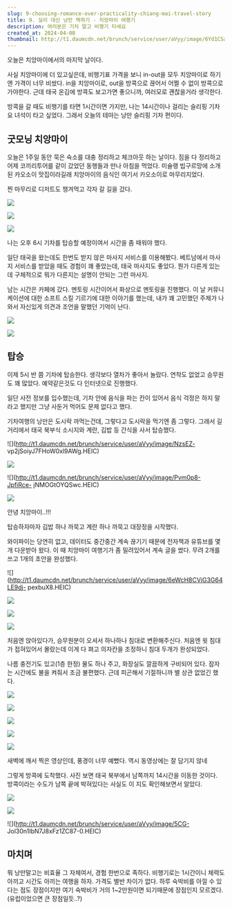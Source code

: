 ```yaml
---
slug: 9-choosing-romance-over-practicality-chiang-mai-travel-story
title: 9. 실리 대신 낭만 택하기 - 치앙마이 여행기
description: 여러분은 기차 말고 비행기 타세요
created_at: 2024-04-08
thumbnail: http://t1.daumcdn.net/brunch/service/user/aVyy/image/6Yd1CSaPPmtmFhhd2HpE4V7xJ8s.HEIC
---
```


오늘은 치앙마이에서의 마지막 날이다.

사실 치앙마이에 더 있고싶은데, 비행기표 가격을 보니 in-out을 모두 치앙마이로 하기엔 가격이 너무 비쌌다. in을 치앙마이로, out을
방콕으로 끊어서 어쩔 수 없이 방콕으로 가야한다. 근데 태국 온김에 방콕도 보고가면 좋으니까, 여러모로 괜찮을거라 생각한다.

방콕을 갈 때도 비행기를 타면 1시간이면 가지만, 나는 14시간이나 걸리는 슬리핑 기차 요 녀석이 타고 싶었다. 그래서 오늘의 테마는 낭만
슬리핑 기차 편이다.

## **굿모닝 치앙마이**

오늘은 1주일 동안 묵은 숙소를 대충 정리하고 체크아웃 하는 날이다. 짐을 다 정리하고 어제 코끼리투어를 같이 갔었던 동행들과 만나 아침을
먹었다. 미슐랭 빕구르망에 소개된 카오소이 맛집이라길래 치앙마이의 음식인 여기서 카오소이로 마무리지었다.

찐 마무리로 디저트도 챙겨먹고 각자 갈 길을 갔다.

![](http://t1.daumcdn.net/brunch/service/user/aVyy/image/-vaeZ1-LfZf4RqNVrv3lQOaukRs.HEIC)

![](http://t1.daumcdn.net/brunch/service/user/aVyy/image/Y4RMdHGrsQthnRdxcRw5TJDKarM.HEIC)

![](http://t1.daumcdn.net/brunch/service/user/aVyy/image/XYDK8Af3-EW16XPnWesMsBex4OE.HEIC)

나는 오후 6시 기차를 탑승할 예정이여서 시간을 좀 때워야 했다.

일단 태국을 왔는데도 한번도 받지 않은 마사지 서비스를 이용해봤다. 베트남에서 마사지 서비스를 받았을 때도 경험이 꽤 좋았는데, 태국
마사지도 좋았다. 뭔가 다른게 있는데 구체적으로 뭐가 다른지는 설명이 안되는 그런 마사지.

남는 시간은 카페에 갔다. 멘토링 시간이어서 화상으로 멘토링을 진행했다. 이 날 커뮤니케이션에 대한 소프트 스킬 기르기에 대한 이야기를
했는데, 내가 꽤 고민했던 주제가 나와서 자신있게 의견과 조언을 말했던 기억이 난다.

![](http://t1.daumcdn.net/brunch/service/user/aVyy/image/gsyDAwiIj5d5jmMWUm9kao8YIXM.heic)

![](http://t1.daumcdn.net/brunch/service/user/aVyy/image/NjPVVXnyb8zSiSvaebbscBH_e_8.HEIC)

## **탑승**

이제 5시 반 쯤 기차에 탑승한다. 생각보다 열차가 좋아서 놀랐다. 연착도 없었고 승무원도 꽤 많았다. 예약같은것도 다 인터넷으로 진행했다.

일단 사전 정보를 입수했는데, 기차 안에 음식을 파는 칸이 있어서 음식 걱정은 하지 말라고 했지만 그냥 사둔거 먹어도 문제 없다고 했다.

기차여행의 낭만은 도시락 까먹는건데, 그렇다고 도시락을 먹기엔 좀 그렇다. 그래서 길거리에서 태국 북부식 소시지와 계란, 김밥 등 간식을
사서 탑승했다.

![](http://t1.daumcdn.net/brunch/service/user/aVyy/image/NzsEZ-
vp2jSoiyJ7FHoW0xl9AWg.HEIC)

![](http://t1.daumcdn.net/brunch/service/user/aVyy/image/fVbNXKCRvYdfnpLpAEzX1alSAKo.HEIC)

![](http://t1.daumcdn.net/brunch/service/user/aVyy/image/Pvm0p8-JpfiRce-
jNMOGtOYQSwc.HEIC)

![](http://t1.daumcdn.net/brunch/service/user/aVyy/image/jeqx8yJS_c_RkT1MljLzz9gnxwU.HEIC)

안녕 치앙마이..!!!

탑승하자마자 김밥 하나 까묵고 계란 하나 까묵고 대장정을 시작했다.

와이파이는 당연히 없고, 데이터도 중간중간 계속 끊기기 때문에 전자책과 유튜브를 몇개 다운받아 왔다. 이 때 치앙마이 여행기가 좀 밀려있어서
계속 글을 썼다. 무려 2개를 쓰고 1개의 초안을 완성했다.

![](http://t1.daumcdn.net/brunch/service/user/aVyy/image/6eWcH8CViG3G64LE9dj-
pexbuX8.HEIC)

![](http://t1.daumcdn.net/brunch/service/user/aVyy/image/PIFKR9em9VSwFTSKlSNigF97p98.HEIC)

![](http://t1.daumcdn.net/brunch/service/user/aVyy/image/PRnUGMvi6zj2ije4CHP0htb5J_s.HEIC)

![](http://t1.daumcdn.net/brunch/service/user/aVyy/image/eoAOub0MeM3c892ELbLXNalvJvw.HEIC)

처음엔 앉아있다가, 승무원분이 오셔서 하나하나 침대로 변환해주신다. 처음엔 윗 침대가 접혀있어서 몰랐는데 이게 다 펴고 의자칸을 조정하니
침대 두개가 완성되었다.

나름 충전기도 있고(1층 한정) 물도 하나 주고, 화장실도 깔끔하게 구비되어 있다. 잠자는 시간에도 불을 켜줘서 조금 불편했다. 근데
피곤해서 기절하니까 별 상관 없었긴 했다.

![](http://t1.daumcdn.net/brunch/service/user/aVyy/image/7fLTu3obAmC5Y8lQ0w4KQ0bN6xI.HEIC)

![](http://t1.daumcdn.net/brunch/service/user/aVyy/image/LhzlHCXcxapVqM6vPdgn4xLSOv0.HEIC)

![](http://t1.daumcdn.net/brunch/service/user/aVyy/image/ReiTCRP5MGsvH7ISarJ96nRUKFk.HEIC)

![](http://t1.daumcdn.net/brunch/service/user/aVyy/image/4K2z59hyQlsZ-0LuzzU4SOu3zEg.HEIC)

![](http://t1.daumcdn.net/brunch/service/user/aVyy/image/Ohk8qG4_qwgWpe_batgcJnezFbI.HEIC)

새벽에 깨서 찍은 영상인데, 풍경이 너무 예뻤다. 역시 동영상에는 잘 담기지 않네

그렇게 방콕에 도착했다. 사진 보면 태국 북부에서 남쪽까지 14시간을 이동한 것이다. 방콕이라는 수도가 남쪽 끝에 박혀있다는 사실도 이 지도
확인해보면서 알았다.

![](http://t1.daumcdn.net/brunch/service/user/aVyy/image/XetkfTThApE9FfTAogJ03rfMQcM.jpg)

![](http://t1.daumcdn.net/brunch/service/user/aVyy/image/QIdQb07aD_TKFSKKl0Ew47clNO4.HEIC)

![](http://t1.daumcdn.net/brunch/service/user/aVyy/image/5CG-
Jol30n1IbN7J8xFz1ZC87-0.HEIC)

## **마치며**

뭐 낭만말고는 비효율 그 자체여서, 경험 한번으로 족하다. 비행기로는 1시간이니 체력도 아끼고 시간도 아끼는 여행을 하자. 가격도 별반
차이가 없다. 하루 숙박비를 아낄 수 있다는 점도 장점이지만 여기 숙박비가 거의 1~2만원이면 되기때문에 장점인지 모르겠다. (유럽이었으면
큰 장점일듯..?)
